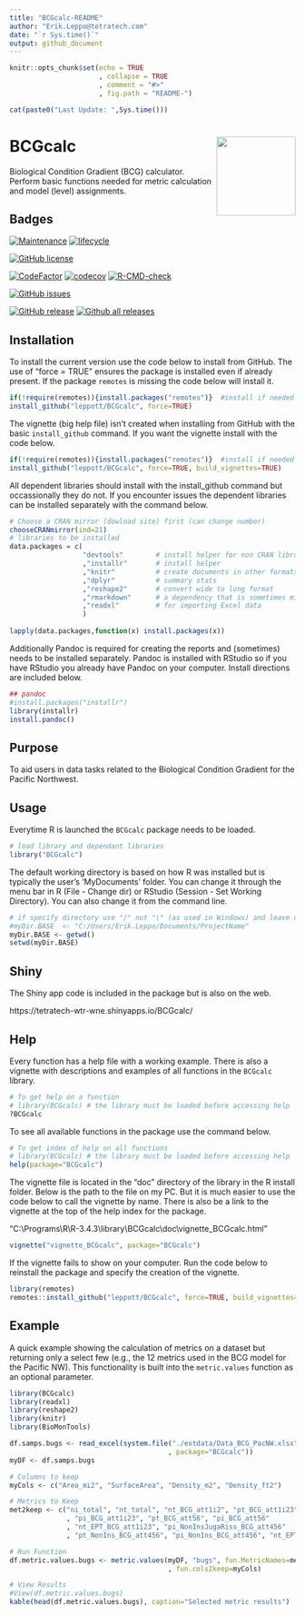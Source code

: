 ```yaml
---
title: "BCGcalc-README"
author: "Erik.Leppo@tetratech.com"
date: "`r Sys.time()`"
output: github_document
---
```


<!-- README.md is generated from README.Rmd. Please edit that file -->

```r
knitr::opts_chunk$set(echo = TRUE
                      , collapse = TRUE
                      , comment = "#>"
                      , fig.path = "README-")

```

```r
cat(paste0("Last Update: ",Sys.time()))
```
# BCGcalc <a href='https://github.com/leppott/BCGcalc'><img src='inst/figures/logo.png' align="right" height="139" /></a>
Biological Condition Gradient (BCG) calculator.  Perform basic functions needed 
for metric calculation and model (level) assignments.

Badges
-----------
[![Maintenance](https://img.shields.io/badge/Maintained%3F-yes-green.svg)](https://GitHub.com/leppott/BCGcalc/graphs/commit-activity)
[![lifecycle](https://img.shields.io/badge/lifecycle-stable-green.svg)](https://www.tidyverse.org/lifecycle/#stable)

[![GitHub license](https://img.shields.io/github/license/leppott/BCGcalc.svg)](https://github.com/leppott/BCGcalc/blob/master/LICENSE)

[![CodeFactor](https://www.codefactor.io/repository/github/leppott/BCGcalc/badge)](https://www.codefactor.io/repository/github/leppott/BCGcalc)
[![codecov](https://codecov.io/gh/leppott/BCGcalc/branch/master/graph/badge.svg)](https://codecov.io/gh/leppott/BCGcalc)
[![R-CMD-check](https://github.com/leppott/BCGcalc/workflows/R-CMD-check/badge.svg)](https://github.com/leppott/BCGcalc/actions)


[![GitHub issues](https://img.shields.io/github/issues/leppott/BCGcalc.svg)](https://GitHub.com/leppott/BCGcalc/issues/)

[![GitHub release](https://img.shields.io/github/release/leppott/BCGcalc.svg)](https://GitHub.com/leppott/BCGcalc/releases/)
[![Github all releases](https://img.shields.io/github/downloads/leppott/BCGcalc/total.svg)](https://GitHub.com/leppott/BCGcalc/releases/)

Installation
-----------------
To install the current version use the code below to install from GitHub. The 
use of “force = TRUE” ensures the package is installed even if already present. 
If the package `remotes` is missing the code below will install it.

```r
if(!require(remotes)){install.packages("remotes")}  #install if needed
install_github("leppott/BCGcalc", force=TRUE)
```

The vignette (big help file) isn't created when installing from GitHub with the 
basic `install_github` command.  If you want the vignette install with the 
code below.

```r
if(!require(remotes)){install.packages("remotes")}  #install if needed
install_github("leppott/BCGcalc", force=TRUE, build_vignettes=TRUE)
```

All dependent libraries should install with the install_github command but 
occassionally they do not.  If you encounter issues the dependent libraries can
be installed separately with the command below.

```r
# Choose a CRAN mirror (dowload site) first (can change number)
chooseCRANmirror(ind=21) 
# libraries to be installed
data.packages = c(                  
                  "devtools"        # install helper for non CRAN libraries
                  ,"installr"       # install helper
                  ,"knitr"          # create documents in other formats (e.g., PDF or Word)
                  ,"dplyr"          # summary stats
                  ,"reshape2"       # convert wide to long format
                  ,"rmarkdown"      # a dependency that is sometimes missed.
                  ,"readxl"         # for importing Excel data
                  )
                  
lapply(data.packages,function(x) install.packages(x))
```

Additionally Pandoc is required for creating the reports and (sometimes) needs 
to be installed separately.  Pandoc is installed with RStudio so if you have 
RStudio you already have Pandoc on your computer.  Install directions are 
included below.

```r
## pandoc
#install.packages("installr")
library(installr)
install.pandoc()
```

Purpose
--------------
To aid users in data tasks related to the Biological Condition Gradient for the 
Pacific Northwest.

Usage
------------
Everytime R is launched the `BCGcalc` package needs to be loaded.
```r
# load library and dependant libraries
library("BCGcalc")
```

The default working directory is based on how R was installed but is typically 
the user's 'MyDocuments' folder.  You can change it through the menu bar in R 
(File - Change dir) or RStudio (Session - Set Working Directory).  You can also 
change it from the command line.

```r
# if specify directory use "/" not "\" (as used in Windows) and leave off final "/" (example below).
#myDir.BASE  <- "C:/Users/Erik.Leppo/Documents/ProjectName"
myDir.BASE <- getwd()
setwd(myDir.BASE)
```

Shiny
------------
The Shiny app code is included in the package but is also on the web.

https://tetratech-wtr-wne.shinyapps.io/BCGcalc/

Help
------------
Every function has a help file with a working example.  There is also a vignette
with descriptions and examples of all functions in the `BCGcalc` library.

```r
# To get help on a function
# library(BCGcalc) # the library must be loaded before accessing help
?BCGcalc
```

To see all available functions in the package use the command below.

```r
# To get index of help on all functions
# library(BCGcalc) # the library must be loaded before accessing help
help(package="BCGcalc")
```

The vignette file is located in the “doc” directory of the library in the R 
install folder.  Below is the path to the file on my PC.  But it is much easier 
to use the code below to call the vignette by name.  There is also be a link to 
the vignette at the top of the help index for the package.

"C:\\Programs\\R\\R-3.4.3\\library\\BCGcalc\\doc\\vignette_BCGcalc.html"

```r
vignette("vignette_BCGcalc", package="BCGcalc")
```

If the vignette fails to show on your computer.  Run the code below to reinstall
the package and specify the creation of the vignette.

```r
library(remotes)
remotes::install_github("leppott/BCGcalc", force=TRUE, build_vignettes=TRUE)
```

Example
------------
A quick example showing the calculation of metrics on a dataset but returning 
only a select few (e.g., the 12 metrics used in the BCG model for the Pacific 
NW).  This functionality is built into the `metric.values` function as an 
optional parameter.

```r
library(BCGcalc)
library(readxl)
library(reshape2)
library(knitr)
library(BioMonTools)

df.samps.bugs <- read_excel(system.file("./extdata/Data_BCG_PacNW.xlsx"
                                       , package="BCGcalc"))
myDF <- df.samps.bugs

# Columns to keep
myCols <- c("Area_mi2", "SurfaceArea", "Density_m2", "Density_ft2")

# Metrics to Keep
met2keep <- c("ni_total", "nt_total", "nt_BCG_att1i2", "pt_BCG_att1i23"
              , "pi_BCG_att1i23", "pt_BCG_att56", "pi_BCG_att56"
              , "nt_EPT_BCG_att1i23", "pi_NonInsJugaRiss_BCG_att456"
              , "pt_NonIns_BCG_att456", "pi_NonIns_BCG_att456", "nt_EPT")

# Run Function
df.metric.values.bugs <- metric.values(myDF, "bugs", fun.MetricNames=met2keep
                                       , fun.cols2keep=myCols)

# View Results
#View(df.metric.values.bugs)
kable(head(df.metric.values.bugs), caption="Selected metric results")
```

